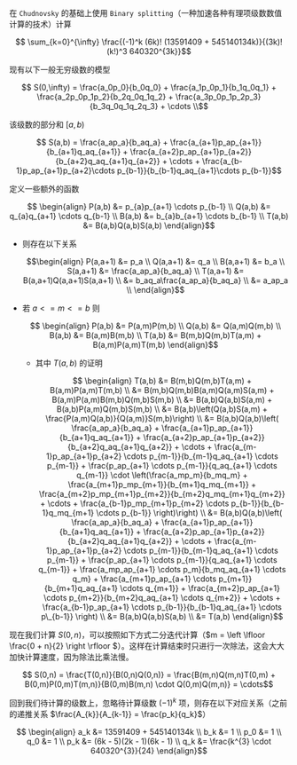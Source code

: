 在 `Chudnovsky` 的基础上使用 `Binary splitting`（一种加速各种有理项级数数值计算的技术）计算

```math
  \sum_{k=0}^{\infty} \frac{(-1)^k (6k)! (13591409 + 545140134k)}{(3k)!(k!)^3 640320^{3k}}
```

现有以下一般无穷级数的模型

```math
  S(0,\infty) = \frac{a_0p_0}{b_0q_0} + \frac{a_1p_0p_1}{b_1q_0q_1} + \frac{a_2p_0p_1p_2}{b_2q_0q_1q_2} + \frac{a_3p_0p_1p_2p_3}{b_3q_0q_1q_2q_3} + \cdots \\
```

该级数的部分和 $[a,b)$

```math
  S(a,b) = \frac{a_ap_a}{b_aq_a} + \frac{a_{a+1}p_ap_{a+1}}{b_{a+1}q_aq_{a+1}} + \frac{a_{a+2}p_ap_{a+1}p_{a+2}}{b_{a+2}q_aq_{a+1}q_{a+2}} + \cdots + \frac{a_{b-1}p_ap_{a+1}p_{a+2}\cdots p_{b-1}}{b_{b-1}q_aq_{a+1}\cdots p_{b-1}}
```

定义一些额外的函数

```math
  \begin{align}
    P(a,b) &= p_{a}p_{a+1} \cdots p_{b-1} \\
    Q(a,b) &= q_{a}q_{a+1} \cdots q_{b-1} \\
    B(a,b) &= b_{a}b_{a+1} \cdots b_{b-1} \\
    T(a,b) &= B(a,b)Q(a,b)S(a,b)
  \end{align}
```

- 则存在以下关系

  ```math
  \begin{align}
    P(a,a+1) &= p_a \\
    Q(a,a+1) &= q_a \\
    B(a,a+1) &= b_a \\
    S(a,a+1) &= \frac{a_ap_a}{b_aq_a} \\
    T(a,a+1) &= B(a,a+1)Q(a,a+1)S(a,a+1) \\
    &= b_aq_a\frac{a_ap_a}{b_aq_a} \\
    &= a_ap_a \\
  \end{align}
  ```

- 若 $a <= m <= b$ 则

  ```math
    \begin{align}
      P(a,b) &= P(a,m)P(m,b) \\
      Q(a,b) &= Q(a,m)Q(m,b) \\
      B(a,b) &= B(a,m)B(m,b) \\
      T(a,b) &= B(m,b)Q(m,b)T(a,m) + B(a,m)P(a,m)T(m,b)
    \end{align}
  ```

  - 其中 $T(a,b)$ 的证明

    ```math
      \begin{align}
        T(a,b) &= B(m,b)Q(m,b)T(a,m) + B(a,m)P(a,m)T(m,b) \\
              &= B(m,b)Q(m,b)B(a,m)Q(a,m)S(a,m) + B(a,m)P(a,m)B(m,b)Q(m,b)S(m,b) \\
              &= B(a,b)Q(a,b)S(a,m) + B(a,b)P(a,m)Q(m,b)S(m,b) \\
              &= B(a,b)\left(Q(a,b)S(a,m) + \frac{P(a,m)Q(a,b)}{Q(a,m)}S(m,b)\right) \\
              &= B(a,b)Q(a,b)\left( \frac{a_ap_a}{b_aq_a} + \frac{a_{a+1}p_ap_{a+1}}{b_{a+1}q_aq_{a+1}} + \frac{a_{a+2}p_ap_{a+1}p_{a+2}}{b_{a+2}q_aq_{a+1}q_{a+2}} + \cdots + \frac{a_{m-1}p_ap_{a+1}p_{a+2} \cdots p_{m-1}}{b_{m-1}q_aq_{a+1} \cdots p_{m-1}} + \frac{p_ap_{a+1} \cdots p_{m-1}}{q_aq_{a+1} \cdots q_{m-1}} \cdot \left(\frac{a_mp_m}{b_mq_m} + \frac{a_{m+1}p_mp_{m+1}}{b_{m+1}q_mq_{m+1}} + \frac{a_{m+2}p_mp_{m+1}p_{m+2}}{b_{m+2}q_mq_{m+1}q_{m+2}} + \cdots + \frac{a_{b-1}p_mp_{m+1}p_{m+2} \cdots p_{b-1}}{b_{b-1}q_mq_{m+1} \cdots p_{b-1}} \right)\right) \\
              &= B(a,b)Q(a,b)\left( \frac{a_ap_a}{b_aq_a} + \frac{a_{a+1}p_ap_{a+1}}{b_{a+1}q_aq_{a+1}} + \frac{a_{a+2}p_ap_{a+1}p_{a+2}}{b_{a+2}q_aq_{a+1}q_{a+2}} + \cdots + \frac{a_{m-1}p_ap_{a+1}p_{a+2} \cdots p_{m-1}}{b_{m-1}q_aq_{a+1} \cdots p_{m-1}} + \frac{p_ap_{a+1} \cdots p_{m-1}}{q_aq_{a+1} \cdots q_{m-1}} + \frac{a_mp_ap_{a+1} \cdots p_m}{b_mq_aq_{a+1} \cdots q_m} + \frac{a_{m+1}p_ap_{a+1} \cdots p_{m+1}}{b_{m+1}q_aq_{a+1} \cdots q_{m+1}} + \frac{a_{m+2}p_ap_{a+1} \cdots p_{m+2}}{b_{m+2}q_aq_{a+1} \cdots q_{m+2}} + \cdots + \frac{a_{b-1}p_ap_{a+1} \cdots p_{b-1}}{b_{b-1}q_aq_{a+1} \cdots p\_{b-1}} \right) \\
              &= B(a,b)Q(a,b)S(a,b) \\
              &= T(a,b)
      \end{align}
    ```

现在我们计算 $S(0,n)$，可以按照如下方式二分迭代计算（$m = \left \lfloor \frac{0 + n}{2} \right \rfloor $）。这样在计算结束时只进行一次除法，这会大大加快计算速度，因为除法比乘法慢。

```math
  S(0,n) = \frac{T(0,n)}{B(0,n)Q(0,n)} = \frac{B(m,n)Q(m,n)T(0,m) + B(0,m)P(0,m)T(m,n)}{B(0,m)B(m,n) \cdot Q(0,m)Q(m,n)} = \cdots
```

回到我们待计算的级数上，忽略待计算级数 $(-1)^k$ 项，则存在以下对应关系（之前的递推关系 $\frac{A_{k}}{A_{k-1}} = \frac{p_k}{q_k}$）

```math
  \begin{align}
    a_k &= 13591409 + 545140134k \\
    b_k &= 1 \\
    p_0 &= 1 \\
    q_0 &= 1 \\
    p_k &= (6k - 5)(2k - 1)(6k - 1) \\
    q_k &= \frac{k^{3} \cdot 640320^{3}}{24}
  \end{align}
```
